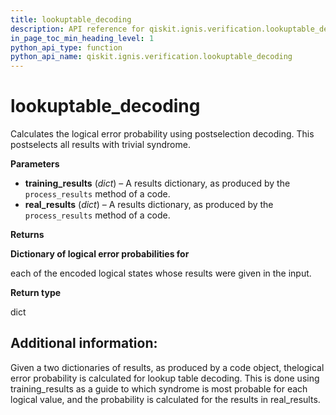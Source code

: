 ```yaml
---
title: lookuptable_decoding
description: API reference for qiskit.ignis.verification.lookuptable_decoding
in_page_toc_min_heading_level: 1
python_api_type: function
python_api_name: qiskit.ignis.verification.lookuptable_decoding
---
```


# lookuptable\_decoding

<Function id="qiskit.ignis.verification.lookuptable_decoding" name="lookuptable_decoding" isDedicatedPage={true} github="https://github.com/qiskit-community/qiskit-ignis/tree/stable/0.3/qiskit/ignis/verification/topological_codes/fitters.py" signature="lookuptable_decoding(training_results, real_results)">
  Calculates the logical error probability using postselection decoding. This postselects all results with trivial syndrome.

  **Parameters**

  *   **training\_results** (*dict*) – A results dictionary, as produced by the `process_results` method of a code.
  *   **real\_results** (*dict*) – A results dictionary, as produced by the `process_results` method of a code.

  **Returns**

  **Dictionary of logical error probabilities for**

  each of the encoded logical states whose results were given in the input.

  **Return type**

  dict

  ## Additional information:

  Given a two dictionaries of results, as produced by a code object, thelogical error probability is calculated for lookup table decoding. This is done using training\_results as a guide to which syndrome is most probable for each logical value, and the probability is calculated for the results in real\_results.
</Function>

